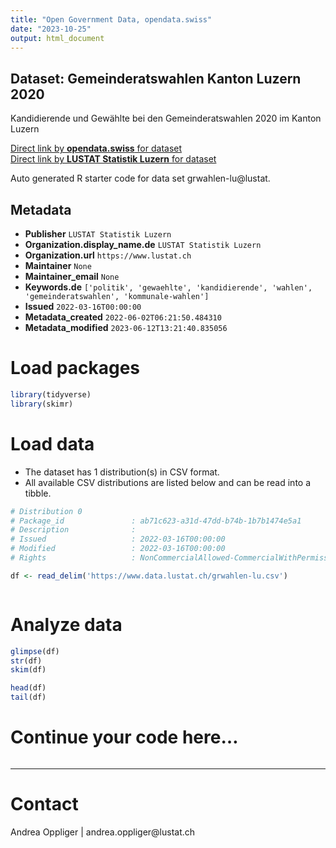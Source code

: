 ```yaml
---
title: "Open Government Data, opendata.swiss"
date: "2023-10-25"
output: html_document
---
```


## Dataset: Gemeinderatswahlen Kanton Luzern 2020

Kandidierende und Gewählte bei den Gemeinderatswahlen 2020 im Kanton Luzern

[Direct link by **opendata.swiss** for dataset](https://opendata.swiss/de/dataset/gemeinderatswahlen-kanton-luzern)<br>
[Direct link by **LUSTAT Statistik Luzern** for dataset](https://www.lustat.ch/daten?stichwort=gemeinderatswahlen)

Auto generated R starter code for data set grwahlen-lu@lustat.

## Metadata

- **Publisher** `LUSTAT Statistik Luzern`
- **Organization.display_name.de** `LUSTAT Statistik Luzern`
- **Organization.url** `https://www.lustat.ch`
- **Maintainer** `None`
- **Maintainer_email** `None`
- **Keywords.de** `['politik', 'gewaehlte', 'kandidierende', 'wahlen', 'gemeinderatswahlen', 'kommunale-wahlen']`
- **Issued** `2022-03-16T00:00:00`
- **Metadata_created** `2022-06-02T06:21:50.484310`
- **Metadata_modified** `2023-06-12T13:21:40.835056`


# Load packages

```r

library(tidyverse)
library(skimr)

```

# Load data

-   The dataset has 1 distribution(s) in CSV format.
-   All available CSV distributions are listed below and can be read into a tibble.

```r

# Distribution 0
# Package_id               : ab71c623-a31d-47dd-b74b-1b7b1474e5a1
# Description              : 
# Issued                   : 2022-03-16T00:00:00
# Modified                 : 2022-03-16T00:00:00
# Rights                   : NonCommercialAllowed-CommercialWithPermission-ReferenceRequired

df <- read_delim('https://www.data.lustat.ch/grwahlen-lu.csv')



```

# Analyze data

```r

glimpse(df)
str(df)
skim(df)

head(df)
tail(df)

```

# Continue your code here...

```r

```

------------------------------------------------------------------------

# Contact

Andrea Oppliger | andrea.oppliger@lustat.ch
